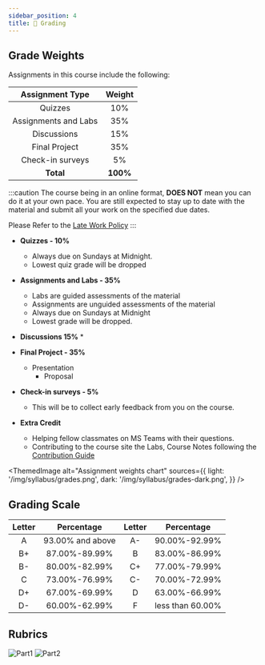 ```yaml
---
sidebar_position: 4
title: 💯 Grading
---
```


## Grade Weights
Assignments in this course include the following:

|   Assignment Type    |  Weight  |
| :------------------: | :------: |
|       Quizzes        |   10%    |
| Assignments and Labs |   35%    |
|     Discussions      |   15%    |
|    Final Project     |   35%    |
|   Check-in surveys   |    5%    |
|      **Total**       | **100%** |

:::caution
The course being in an online format, **DOES NOT** mean you can do it at your own pace. You are still expected to stay up to date with the material and submit all your work on the specified due dates.

Please Refer to the [Late Work Policy](/syllabus/policies#late-policy-)
:::

* **Quizzes - 10%**
  * Always due on Sundays at Midnight.
  * Lowest quiz grade will be dropped
  <!-- * While lecture and discussion section attendance is not required, we do expect you to stay up to date with material. To help us keep track of your progress and sentiment about the course, there will be 8 weekly surveys due on Mondays at 11:59 PM Pacific Time. They contain questions asking for your feedback, as well as facts that we mentioned in lectures. -->

* **Assignments and Labs - 35%**
  * Labs are guided assessments of the material
  * Assignments are unguided assessments of the material
  * Always due on Sundays at Midnight
  * Lowest grade will be dropped.
	
* **Discussions 15%**
  * 
* **Final Project - 35%**
  <!-- * Projects: Projects are week-long assignments that synthesize multiple topics. -->
  * Presentation
	* Proposal

* **Check-in surveys - 5%**
    * This will be to collect early feedback from you on the course.

* **Extra Credit**
    * Helping fellow classmates on MS Teams with their questions.
    * Contributing to the course site the Labs, Course Notes following the [Contribution Guide](/guides/contribution)

<ThemedImage
  alt="Assignment weights chart"
  sources={{
    light: '/img/syllabus/grades.png',
    dark: '/img/syllabus/grades-dark.png',
  }}
/>

## Grading Scale

| Letter |    Percentage    | Letter |    Percentage    |
| :----: | :--------------: | :----: | :--------------: |
|   A    | 93.00% and above |   A-   |  90.00%-92.99%   |
|   B+   |  87.00%-89.99%   |   B    |  83.00%-86.99%   |
|   B-   |  80.00%-82.99%   |   C+   |  77.00%-79.99%   |
|   C    |  73.00%-76.99%   |   C-   |  70.00%-72.99%   |
|   D+   |  67.00%-69.99%   |   D    |  63.00%-66.99%   |
|   D-   |  60.00%-62.99%   |   F    | less than 60.00% |

## Rubrics
![Part1](assets/rubrics1.png)
![Part2](assets/rubrics2.png)